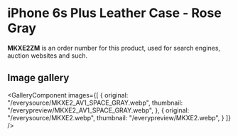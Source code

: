 
# iPhone 6s Plus Leather Case - Rose Gray

<Callout type='info' emoji='👉🏻'>**MKXE2ZM** is an order number for this product, used for search engines, auction websites and such.</Callout>

## Image gallery

<GalleryComponent
    images={[
      {
        original: "/everysource/MKXE2_AV1_SPACE_GRAY.webp",
        thumbnail: "/everypreview/MKXE2_AV1_SPACE_GRAY.webp",
      },
      {
        original: "/everysource/MKXE2.webp",
        thumbnail: "/everypreview/MKXE2.webp",
      }
    ]}
  />
